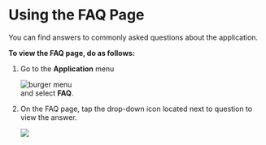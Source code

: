# Using the FAQ Page

You can find answers to commonly asked questions about the application.

**To view the FAQ page, do as follows:**

1. Go to the **Application** menu <div class="inlineImg">![burger menu](media/burgermenu-icon.png)</div> and select **FAQ**.

2. On the FAQ page, tap the drop-down icon located next to question to view the answer.

    ![](media/faq.png)

